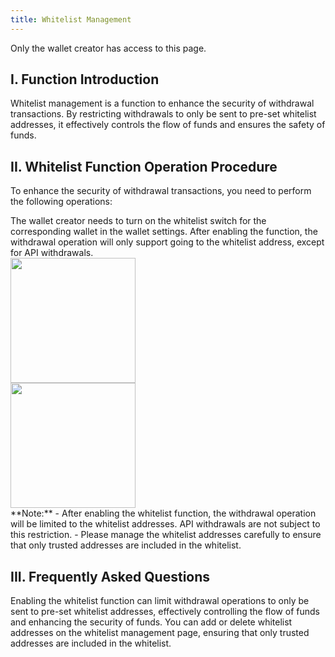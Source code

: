 ```yaml
---
title: Whitelist Management
---
```


<Note>
Only the wallet creator has access to this page.
</Note>

## I. Function Introduction

Whitelist management is a function to enhance the security of withdrawal transactions. By restricting withdrawals to only be sent to pre-set whitelist addresses, it effectively controls the flow of funds and ensures the safety of funds.

## II. Whitelist Function Operation Procedure

To enhance the security of withdrawal transactions, you need to perform the following operations:

<Step title="Enable Whitelist Function">
The wallet creator needs to turn on the whitelist switch for the corresponding wallet in the wallet settings.
<Note>
After enabling the function, the withdrawal operation will only support going to the whitelist address, except for API withdrawals.
</Note>
<div className="w-full flex items-center justify-center">
    <img src="/images/custody-guide/sercuity.png" width="200"/>
</div>
</Step>

<Step title="Manage Whitelist Addresses">

<div className="w-full flex items-center justify-center">
    <img src="/images/custody-guide/sercuity.png" width="200"/>
</div>
</Step>
  
<warning>
**Note:** 
- After enabling the whitelist function, the withdrawal operation will be limited to the whitelist addresses. API withdrawals are not subject to this restriction.
- Please manage the whitelist addresses carefully to ensure that only trusted addresses are included in the whitelist.
</warning>

## III. Frequently Asked Questions

<Accordion title="Why do I need to enable the whitelist function?">
Enabling the whitelist function can limit withdrawal operations to only be sent to pre-set whitelist addresses, effectively controlling the flow of funds and enhancing the security of funds.
</Accordion>

<Accordion title="How do I add or delete whitelist addresses?">
You can add or delete whitelist addresses on the whitelist management page, ensuring that only trusted addresses are included in the whitelist.
</Accordion>